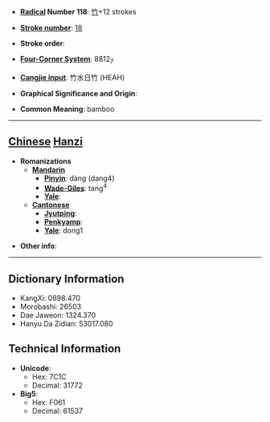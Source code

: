 * '''[[Wiktionary:Chinese radical index| Radical]] Number 118''': [[Wiktionary:Chinese radical index 竹|竹]]+12 strokes

* '''[[Wiktionary:Chinese total strokes index|Stroke number]]''': [[Wiktionary:Chinese total strokes index 18|18]]

* '''Stroke order''': 

* '''[[Wiktionary:Chinese four corner index|Four-Corner System]]''': 8812<sub>7</sub>

* '''[[Wiktionary:Chinese Cangjie index|Cangjie input]]''': 竹水日竹 (HEAH)

* '''Graphical Significance and Origin''': 

* '''Common Meaning''': bamboo

----

== [[Chinese]] [[Hanzi]] ==

* '''Romanizations'''
** '''[[Mandarin]]'''
*** '''[[Pinyin]]''': dàng (dang4)
*** '''[[Wade-Giles]]''': tang<sup>4</sup>
*** '''[[Yale]]''': 
** '''[[Cantonese]]'''
*** '''[[Jyutping]]''':
*** '''[[Penkyamp]]''': 
*** '''[[Yale]]''': dong1

* '''Other info''': 

----

== Dictionary Information ==

* KangXi: 0898.470
* Morobashi: 26503
* Dae Jaweon: 1324.370
* Hanyu Da Zidian: 53017.080

== Technical Information ==

* '''Unicode''':
** Hex: 7C1C
** Decimal: 31772
* '''Big5''':
** Hex: F061
** Decimal: 61537